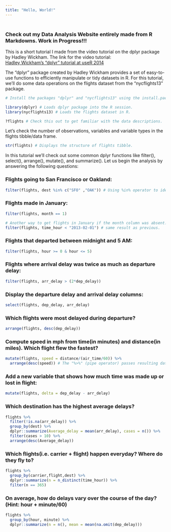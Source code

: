 ```yaml
---
title: "Hello, World!"
---
```


### <br /> Check out my Data Analysis Website entirely made from R Markdowns. Work in Progress!!!

This is a short tutorial I made from the video tutorial on the dplyr package by Hadley Wickham. The link for the video tutorial:<br /> <a href="https://www.youtube.com/watch?v=8SGif63VW6E" target="_blank">Hadley Wickham's "dplyr" tutorial at useR 2014</a>

The "dplyr" package created by Hadley Wickham provides a set of easy-to-use functions to efficiently manipulate or tidy datasets in R. For this tutorial, we'll do some data operations on the flights dataset from the "nycflights13" package.

```r
# Install the packages "dplyr" and "nycflights13" using the install.packages() function.

library(dplyr) # Loads dplyr package into the R session.
library(nycflights13) # Loads the flights dataset in R.
```

```r
?flights # Check this out to get familiar with the data descriptions.
```

Let's check the number of observations, variables and variable types in the flights tibble/data frame.
```r
str(flights) # Displays the structure of flights tibble. 
```

In this tutorial we'll check out some common dplyr functions like filter(), select(), arrange(), mutate(), and summarize(). Let us begin the analysis by answering the following questions: <br />

### Flights going to San Francisco or Oakland:
```r
filter(flights, dest %in% c("SFO" ,"OAK")) # Using %in% operator to identify if the cities belongs to destination column. The %in% operator is similar to the == relational operator.
```

### Flights made in January:
```r
filter(flights, month == 1)
```

```r
# Another way to get flights in January if the month column was absent:
filter(flights, time_hour < "2013-02-01") # same result as previous. 
```

### Flights that departed between midnight and 5 AM:
```r
filter(flights, hour >= 0 & hour <= 5)
```

### Flights where arrival delay was twice as much as departure delay:
```r
filter(flights, arr_delay > (2*dep_delay))
```

### Display the departure delay and arrival delay columns:
```r
select(flights, dep_delay, arr_delay)
```

### Which flights were most delayed during departure?
```r
arrange(flights, desc(dep_delay))
```

### Compute speed in mph from time(in minutes) and distance(in miles). Which flight flew the fastest?
```r
mutate(flights, speed = distance/(air_time/60)) %>%
  arrange(desc(speed)) # The "%>%" (pipe operator) passes resulting data from the command before to the one after. So after adding the new columns, arrange() function will sort the resulting dataframe in descending order.
```

### Add a new variable that shows how much time was made up or lost in flight:
```r
mutate(flights, delta = dep_delay - arr_delay)
```

### Which destination has the highest average delays?
```r
flights %>%
  filter(!is.na(arr_delay)) %>%
  group_by(dest) %>%
  dplyr::summarize(Average_delay = mean(arr_delay), cases = n()) %>%
  filter(cases > 10) %>%
  arrange(desc(Average_delay))
```

### Which flights(i.e. carrier + flight) happen everyday? Where do they fly to?
```r
flights %>%
  group_by(carrier,flight,dest) %>%
  dplyr::summarize(n = n_distinct(time_hour)) %>%
  filter(n == 365)
```

### On average, how do delays vary over the course of the day? (Hint: hour + minute/60)
```r
flights %>%
  group_by(hour, minute) %>%
  dplyr::summarize(n = n(), mean = mean(na.omit(dep_delay)))
```

